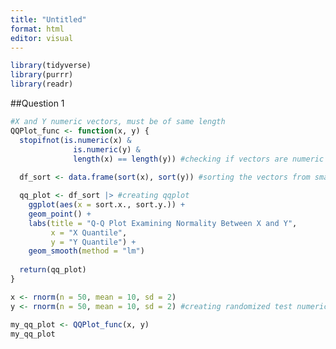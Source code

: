 ```yaml
---
title: "Untitled"
format: html
editor: visual
---
```



```r
library(tidyverse)
library(purrr)
library(readr)
```


##Question 1
```r
#X and Y numeric vectors, must be of same length
QQPlot_func <- function(x, y) {
  stopifnot(is.numeric(x) & 
              is.numeric(y) & 
              length(x) == length(y)) #checking if vectors are numeric and same length
  
  df_sort <- data.frame(sort(x), sort(y)) #sorting the vectors from smallest to largest

  qq_plot <- df_sort |> #creating qqplot
    ggplot(aes(x = sort.x., sort.y.)) +
    geom_point() +
    labs(title = "Q-Q Plot Examining Normality Between X and Y",
         x = "X Quantile",
         y = "Y Quantile") +
    geom_smooth(method = "lm")
  
  return(qq_plot)
}

```

```r

x <- rnorm(n = 50, mean = 10, sd = 2) 
y <- rnorm(n = 50, mean = 10, sd = 2) #creating randomized test numerical vectors

my_qq_plot <- QQPlot_func(x, y)
my_qq_plot
```

